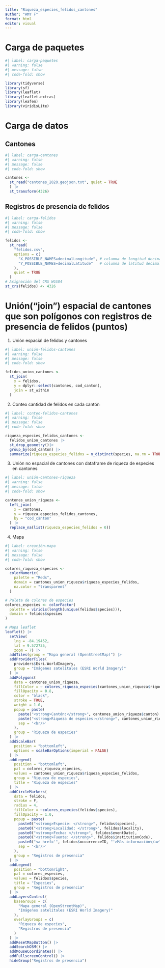---
title: "Riqueza_especies_felidos_cantones"
author: "AMY F"
format: html
editor: visual
---

# Carga de paquetes
```{r}
#| label: carga-paquetes
#| warning: false
#| message: false
#| code-fold: show

library(tidyverse)
library(sf)
library(leaflet)
library(leaflet.extras)
library(leafem)
library(viridisLite)
```


# Carga de datos

## Cantones

```{r}
#| label: carga-cantones
#| warning: false
#| message: false
#| code-fold: show

cantones <-
  st_read("cantones_2020.geojson.txt", quiet = TRUE
  ) |> 
  st_transform(4326)

```

## Registros de presencia de felidos

```{r}
#| label: carga-felidos
#| warning: false
#| message: false
#| code-fold: show

felidos <-
  st_read(
    "felidos.csv",
    options = c(
      "X_POSSIBLE_NAMES=decimalLongitude", # columna de longitud decimal
      "Y_POSSIBLE_NAMES=decimalLatitude"   # columna de latitud decimal
    ),
    quiet = TRUE
  )
# Asignación del CRS WGS84
st_crs(felidos) <- 4326
```

# Unión("join") espacial de cantones que son polígonos con registros de presencia de felidos (puntos)

1. Unión espacial de felidos y cantones

```{r}
#| label: unión-felidos-cantones
#| warning: false
#| message: false
#| code-fold: show

felidos_union_cantones <-
  st_join(
    x = felidos,
    y = dplyr::select(cantones, cod_canton),
    join = st_within
  )
```

2. Conteo cantidad de felidos en cada cantón

```{r}
#| label: conteo-felidos-cantones
#| warning: false
#| message: false
#| code-fold: show

riqueza_especies_felidos_cantones <-
  felidos_union_cantones |>
  st_drop_geometry()|>
  group_by(cod_canton) |>
  summarize(riqueza_especies_felidos = n_distinct(species, na.rm = TRUE))

```


3. Unión no espacial de cantones con dataframe de riqueza de especies en cantones

```{r}
#| label: unión-cantones-riqueza
#| warning: false
#| message: false
#| code-fold: show

cantones_union_riqueza <-
  left_join(
    x = cantones,
    y = riqueza_especies_felidos_cantones,
    by = "cod_canton"
  ) |>
  replace_na(list(riqueza_especies_felidos = 0))
```

4. Mapa

```{r}
#| label: creación-mapa
#| warning: false
#| message: false
#| code-fold: show

colores_riqueza_especies <-
  colorNumeric(
    palette = "Reds",
    domain = cantones_union_riqueza$riqueza_especies_felidos,
    na.color = "transparent"
  )

# Paleta de colores de especies
colores_especies <- colorFactor(
  palette = viridis(length(unique(felidos$species))), 
  domain = felidos$species
)

# Mapa leaflet
leaflet() |>
  setView(
    lng = -84.19452,
    lat = 9.572735,
    zoom = 7) |>
  addTiles(group = "Mapa general (OpenStreetMap)") |>
  addProviderTiles(
    providers$Esri.WorldImagery, 
    group = "Imágenes satelitales (ESRI World Imagery)"
  ) |> 
  addPolygons(
    data = cantones_union_riqueza,
    fillColor = ~ colores_riqueza_especies(cantones_union_riqueza$riqueza_especies_felidos),
    fillOpacity = 0.8,
    color = "black",
    stroke = TRUE,
    weight = 1.0,
    popup = paste(
      paste("<strong>Cantón:</strong>", cantones_union_riqueza$canton),
      paste("<strong>Riqueza de especies:</strong>", cantones_union_riqueza$riqueza_especies_felidos),
      sep = '<br/>'
    ),
    group = "Riqueza de especies"
  ) |>
  addScaleBar(
    position = "bottomleft", 
    options = scaleBarOptions(imperial = FALSE)
  ) |>    
  addLegend(
    position = "bottomleft",
    pal = colores_riqueza_especies,
    values = cantones_union_riqueza$riqueza_especies_felidos,
    group = "Riqueza de especies",
    title = "Riqueza de especies"
  ) |>
  addCircleMarkers(
    data = felidos,
    stroke = F,
    radius = 4,
    fillColor = ~colores_especies(felidos$species),
    fillOpacity = 1.0,
    popup = paste(
      paste0("<strong>Especie: </strong>", felidos$species),
      paste0("<strong>Localidad: </strong>", felidos$locality),
      paste0("<strong>Fecha: </strong>", felidos$eventDate),
      paste0("<strong>Fuente: </strong>", felidos$institutionCode),
      paste0("<a href='", felidos$occurrenceID, "'>Más información</a>"),
      sep = '<br/>'
    ),    
    group = "Registros de presencia"
  ) |>  
  addLegend(
    position = "bottomright",    
    pal = colores_especies,
    values = felidos$species,
    title = "Especies",
    group = "Registros de presencia"    
  ) |>  
  addLayersControl(
    baseGroups = c(
      "Mapa general (OpenStreetMap)", 
      "Imágenes satelitales (ESRI World Imagery)"
    ),
    overlayGroups = c(
      "Riqueza de especies",
      "Registros de presencia"
    )
  ) |>
  addResetMapButton() |>
  addSearchOSM() |>
  addMouseCoordinates() |>
  addFullscreenControl() |>
  hideGroup("Registros de presencia") 

```














